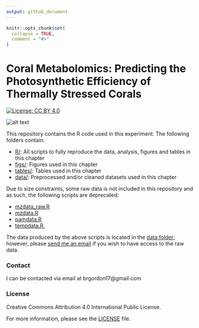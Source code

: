 ```yaml
---
output: github_document
---
```


<!-- README.md is generated from README.Rmd. Please edit that file -->

```r
knitr::opts_chunk$set(
  collapse = TRUE,
  comment = "#>"
)
```
# Coral Metabolomics: Predicting the Photosynthetic Efficiency of Thermally Stressed Corals

<!-- badges: start -->
[![License: CC BY 4.0](https://img.shields.io/badge/License-CC%20BY%204.0-lightgrey.svg)](https://creativecommons.org/licenses/by/4.0/)
<!-- badges: end -->

<!-- image: start -->
![alt text](https://github.com/brgordon17/fvfm-prediction/blob/master/figs/prediction_boxplot.png)
<!-- image: end -->

This repository contains the R code used in this experiment. The following folders contain: 

* [R/](R/): All scripts to fully reproduce the data, analysis, figures and tables in this chapter
* [figs/](figs/): Figures used in this chapter
* [tables/](tables/): Tables used in this chapter
* [data/](data/): Preprocessed and/or cleaned datasets used in this chapter

Due to size constraints, some raw data is not included in this repository and as such, the following scripts are deprecated:

* [mzdata_raw.R](R/mzdata_raw.R)
* [mzdata.R](R/mzdata.R)
* [pamdata.R](R/pamdata.R)
* [tempdata.R.](R/tempdata.R)

The data produced by the above scripts is located in the [data folder](data/); however, please [send me an email](brgordon17@gmail.com) if you wish to have access to the raw data. 

### Contact
I can be contacted via email at brgordon17@gmail.com

### License
Creative Commons Attribution 4.0 International Public License.

For more information, please see the [LICENSE](LICENSE) file.
